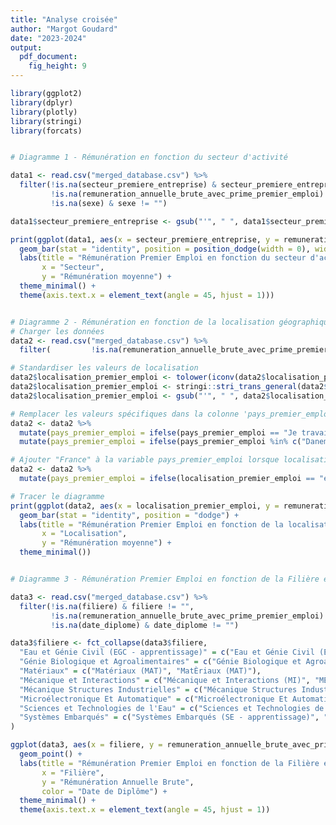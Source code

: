 ```yaml
---
title: "Analyse croisée"
author: "Margot Goudard"
date: "2023-2024"
output:
  pdf_document:
    fig_height: 9
---
```


```r
library(ggplot2)
library(dplyr)
library(plotly)
library(stringi)
library(forcats)


# Diagramme 1 - Rémunération en fonction du secteur d'activité

data1 <- read.csv("merged_database.csv") %>%
  filter(!is.na(secteur_premiere_entreprise) & secteur_premiere_entreprise != "",
         !is.na(remuneration_annuelle_brute_avec_prime_premier_emploi) & remuneration_annuelle_brute_avec_prime_premier_emploi != "",
         !is.na(sexe) & sexe != "")

data1$secteur_premiere_entreprise <- gsub("'", " ", data1$secteur_premiere_entreprise)

print(ggplot(data1, aes(x = secteur_premiere_entreprise, y = remuneration_annuelle_brute_avec_prime_premier_emploi, fill = sexe)) +
  geom_bar(stat = "identity", position = position_dodge(width = 0), width = 0.8) +
  labs(title = "Rémunération Premier Emploi en fonction du secteur d'activité",
       x = "Secteur",
       y = "Rémunération moyenne") +
  theme_minimal() +
  theme(axis.text.x = element_text(angle = 45, hjust = 1)))


# Diagramme 2 - Rémunération en fonction de la localisation géographique
# Charger les données
data2 <- read.csv("merged_database.csv") %>%
  filter(         !is.na(remuneration_annuelle_brute_avec_prime_premier_emploi) & remuneration_annuelle_brute_avec_prime_premier_emploi != "", !is.na(localisation_premier_emploi) & localisation_premier_emploi != "")

# Standardiser les valeurs de localisation
data2$localisation_premier_emploi <- tolower(iconv(data2$localisation_premier_emploi, to = "UTF-8", sub = "byte"))
data2$localisation_premier_emploi <- stringi::stri_trans_general(data2$localisation_premier_emploi, "Latin-ASCII")
data2$localisation_premier_emploi <- gsub("'", " ", data2$localisation_premier_emploi)

# Remplacer les valeurs spécifiques dans la colonne 'pays_premier_emploi'
data2 <- data2 %>%
  mutate(pays_premier_emploi = ifelse(pays_premier_emploi == "Je travaillais depuis la Belgique pour une entreprise Bangladaise/Allemande", "Belgique", pays_premier_emploi)) %>%
  mutate(pays_premier_emploi = ifelse(pays_premier_emploi %in% c("Danemark", "Danemark "), "Danemark", pays_premier_emploi))

# Ajouter "France" à la variable pays_premier_emploi lorsque localisation_premier_emploi est vide
data2 <- data2 %>%
  mutate(pays_premier_emploi = ifelse(localisation_premier_emploi == "en france", "France", pays_premier_emploi))

# Tracer le diagramme
print(ggplot(data2, aes(x = localisation_premier_emploi, y = remuneration_annuelle_brute_avec_prime_premier_emploi, fill = pays_premier_emploi)) +
  geom_bar(stat = "identity", position = "dodge") +
  labs(title = "Rémunération Premier Emploi en fonction de la localisation géographique",
       x = "Localisation",
       y = "Rémunération moyenne") +
  theme_minimal())


# Diagramme 3 - Rémunération Premier Emploi en fonction de la Filière et de la Date de Diplôme

data3 <- read.csv("merged_database.csv") %>%
  filter(!is.na(filiere) & filiere != "",
         !is.na(remuneration_annuelle_brute_avec_prime_premier_emploi) & remuneration_annuelle_brute_avec_prime_premier_emploi != "",
         !is.na(date_diplome) & date_diplome != "") 

data3$filiere <- fct_collapse(data3$filiere,
  "Eau et Génie Civil (EGC - apprentissage)" = c("Eau et Génie Civil (EGC - apprentissage)", "Eau et GÈnie Civil (EGC - apprentissage)"),
  "Génie Biologique et Agroalimentaires" = c("Génie Biologique et Agroalimentaires (GBA)", "GÈnie Biologique et Agroalimentaires (GBA)"),
  "Matériaux" = c("Matériaux (MAT)", "MatÈriaux (MAT)"),
  "Mécanique et Interactions" = c("Mécanique et Interactions (MI)", "MÈcanique et Interactions (MI)"),
  "Mécanique Structures Industrielles" = c("Mécanique Structures Industrielles (MSI - apprentissage)", "MÈcanique Structures Industrielles (MSI - apprentissage)"),
  "Microélectronique Et Automatique" = c("Microélectronique Et Automatique (MEA)", "MicroÈlectronique Et Automatique (MEA)"),
  "Sciences et Technologies de l'Eau" = c("Sciences et Technologies de l'Eau (STE)", "Sciences et Technologies de l Eau (STE)"),
  "Systèmes Embarqués" = c("Systèmes Embarqués (SE - apprentissage)", "SystËmes EmbarquÈs (SE - apprentissage)")
)

ggplot(data3, aes(x = filiere, y = remuneration_annuelle_brute_avec_prime_premier_emploi, color = date_diplome)) +
  geom_point() +
  labs(title = "Rémunération Premier Emploi en fonction de la Filière et de la Date de Diplôme",
       x = "Filière",
       y = "Rémunération Annuelle Brute",
       color = "Date de Diplôme") +
  theme_minimal() +
  theme(axis.text.x = element_text(angle = 45, hjust = 1))



```
